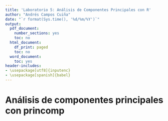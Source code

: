 ```yaml
---
title: 'Laboratorio 5: Análisis de Componentes Principales con R'
author: "Andrés Campos Cuiña"
date: "`r format(Sys.time(), '%d/%m/%Y')`"
output:
  pdf_document:
    number_sections: yes
    toc: no
  html_document:
    df_print: paged
    toc: no
  word_document:
    toc: yes
header-includes:
- \usepackage[utf8]{inputenc}
- \usepackage[spanish]{babel}
---
```


\pagenumbering{gobble} 

<style>
  body {
    text-align : justify
  }
</style>

\cleardoublepage
\tableofcontents
\cleardoublepage

\pagenumbering{arabic} 

# Análisis de componentes principales con princomp

